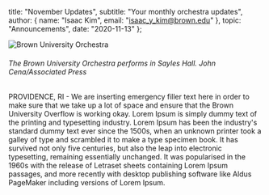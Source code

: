   title: "November Updates",
  subtitle: "Your monthly orchestra updates",
  author: {
    name: "Isaac Kim",
    email: "isaac_y_kim@brown.edu"
  },
  topic: "Announcements",
  date: "2020-11-13"
};

![Brown University Orchestra](/images/buo-1.jpg)
###### The Brown University Orchestra performs in Sayles Hall. *John Cena/Associated Press*

PROVIDENCE, RI - We are inserting emergency filler text here in order to make sure that we take up a lot of space and ensure that the Brown University Overflow is working okay. Lorem Ipsum is simply dummy text of the printing and typesetting industry. Lorem Ipsum has been the industry's standard dummy text ever since the 1500s, when an unknown printer took a galley of type and scrambled it to make a type specimen book. It has survived not only five centuries, but also the leap into electronic typesetting, remaining essentially unchanged. It was popularised in the 1960s with the release of Letraset sheets containing Lorem Ipsum passages, and more recently with desktop publishing software like Aldus PageMaker including versions of Lorem Ipsum.
